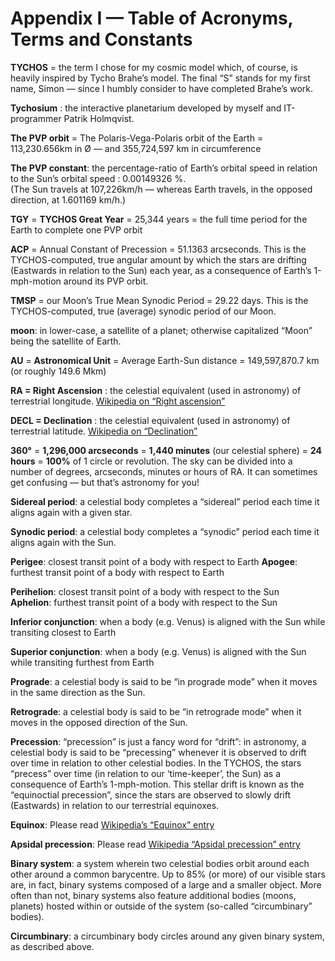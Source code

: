 Appendix I — Table of Acronyms, Terms and Constants
===================================================

**TYCHOS** = the term I chose for my cosmic model which, of course, is heavily inspired by Tycho Brahe’s model. The final “S” stands for my first name, Simon — since I humbly consider to have completed Brahe’s work.

**Tychosium** : the interactive planetarium developed by myself and IT-programmer Patrik Holmqvist.

**The PVP orbit** = The Polaris-Vega-Polaris orbit of the Earth = 113,230.656km in Ø — and 355,724,597 km in circumference

**The PVP constant**: the percentage-ratio of Earth’s orbital speed in relation to the Sun’s orbital speed : 0.00149326 %.  
(The Sun travels at 107,226km/h — whereas Earth travels, in the opposed direction, at 1.601169 km/h.)

**TGY** = **TYCHOS Great Year** = 25,344 years = the full time period for the Earth to complete one PVP orbit

**ACP** = Annual Constant of Precession = 51.1363 arcseconds. This is the TYCHOS-computed, true angular amount by which the stars are drifting (Eastwards in relation to the Sun) each year, as a consequence of Earth’s 1-mph-motion around its PVP orbit.

**TMSP** = our Moon’s True Mean Synodic Period = 29.22 days. This is the TYCHOS-computed, true (average) synodic period of our Moon.

**moon**: in lower-case, a satellite of a planet; otherwise capitalized “Moon” being the satellite of Earth.

**AU** = **Astronomical Unit** = Average Earth-Sun distance = 149,597,870.7 km (or roughly 149.6 Mkm)

**RA = Right Ascension** : the celestial equivalent (used in astronomy) of terrestrial longitude. [Wikipedia on “Right ascension”](https://www.tychos.info/citation/_WIKIP-Feb-2017_Right_ascension.pdf)

**DECL = Declination** : the celestial equivalent (used in astronomy) of terrestrial latitude. [Wikipedia on “Declination”](https://www.tychos.info/citation/_WIKIP-Feb-2017_Declination.pdf)

**360°** = **1,296,000 arcseconds** = **1,440 minutes** (our celestial sphere) = **24 hours** = **100%** of 1 circle or revolution. The sky can be divided into a number of degrees, arcseconds, minutes or hours of RA. It can sometimes get confusing — but that’s astronomy for you!

**Sidereal period**: a celestial body completes a “sidereal” period each time it aligns again with a given star.

**Synodic period**: a celestial body completes a “synodic” period each time it aligns again with the Sun.

**Perigee**: closest transit point of a body with respect to Earth
**Apogee**: furthest transit point of a body with respect to Earth

**Perihelion**: closest transit point of a body with respect to the Sun  
**Aphelion**: furthest transit point of a body with respect to the Sun

**Inferior conjunction**: when a body (e.g. Venus) is aligned with the Sun while transiting closest to Earth

**Superior conjunction**: when a body (e.g. Venus) is aligned with the Sun while transiting furthest from Earth

**Prograde**: a celestial body is said to be “in prograde mode” when it moves in the same direction as the Sun.

**Retrograde**: a celestial body is said to be “in retrograde mode” when it moves in the opposed direction of the Sun.

**Precession**: “precession” is just a fancy word for “drift”: in astronomy, a celestial body is said to be “precessing” whenever it is observed to drift over time in relation to other celestial bodies. In the TYCHOS, the stars “precess” over time (in relation to our ‘time-keeper’, the Sun) as a consequence of Earth’s 1-mph-motion. This stellar drift is known as the “equinoctial precession”, since the stars are observed to slowly drift (Eastwards) in relation to our terrestrial equinoxes.

**Equinox**: Please read [Wikipedia’s “Equinox” entry](https://www.tychos.info/citation/_WIKIP-Feb-2017_Equinox.pdf)

**Apsidal precession**: Please read [Wikipedia “Apsidal precession” entry](https://www.tychos.info/citation/_WIKIP-Feb-2017_Apsidal_precession.pdf)

**Binary system**: a system wherein two celestial bodies orbit around each other around a common barycentre. Up to 85% (or more) of our visible stars are, in fact, binary systems composed of a large and a smaller object. More often than not, binary systems also feature additional bodies (moons, planets) hosted within or outside of the system (so-called “circumbinary” bodies).

**Circumbinary**: a circumbinary body circles around any given binary system, as described above.
